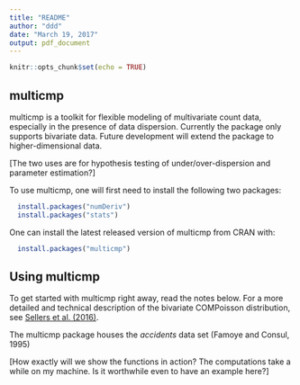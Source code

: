 ```yaml
---
title: "README"
author: "ddd"
date: "March 19, 2017"
output: pdf_document
---
```


```r
knitr::opts_chunk$set(echo = TRUE)
```

## multicmp

multicmp is a toolkit for flexible modeling of multivariate count data, especially in the presence of data dispersion. Currently the package only supports bivariate data. Future development will extend the package to higher-dimensional data.

[The two uses are for hypothesis testing of under/over-dispersion and parameter estimation?]

To use multicmp, one will first need to install the following two packages: 

```R
  install.packages("numDeriv")
  install.packages("stats")
````

One can install the latest released version of multicmp from CRAN with:

```R
  install.packages("multicmp")
````

## Using multicmp

To get started with multicmp right away, read the notes below. For a more detailed and technical description of the bivariate COMPoisson distribution, see [Sellers et al. (2016)](http://dx.doi.org/10.1016/j.jmva.2016.04.007).

The multicmp package houses the _accidents_ data set (Famoye and Consul, 1995)

[How exactly will we show the functions in action? The computations take a while on my machine. Is it worthwhile even to have an example here?]
